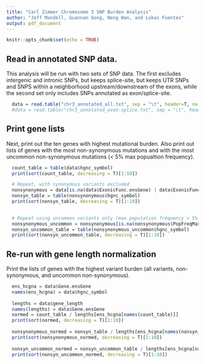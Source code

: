 ```yaml
---
title: "Carl Zimmer Chromosome 3 SNP Burden Analysis"
author: "Jeff Mandell, Guannan Gong, Neng Wan, and Lukas Fuentes"
output: pdf_document
---
```


```r
knitr::opts_chunk$set(echo = TRUE)
```

## Read in annotated SNP data.
This analysis will be run with two sets of SNP data. The first excludes intergenic and intronic SNPs, but keeps splice-site, but keeps UTR SNPs and SNPS within a neighborhood upstream/downstream of the exons, while the second set only includes SNPs annotated as exon/splice-site.
```r
  data = read.table("chr3_annotated_all.txt", sep = "\t", header=T, na.strings = ".", stringsAsFactors = F, quote='')
  #data = read.table("chr3_annotated_exon-splice.txt", sep = "\t", header=T, na.strings = ".", stringsAsFactors = F, quote = '')
```


## Print gene lists
Next, print out the ten genes with highest mutational burden. Also print out lists of genes with the most non-synonymous mutations and with the most uncommon non-synonymous mutations (< 5% max popualtion frequency).

```r
  count_table = table(data$hgnc_symbol)
  print(sort(count_table, decreasing = T)[1:10])

  # Repeat, with synonymous variants excluded
  nonsynonymous = data[is.na(data$ExonicFunc.ensGene) | data$ExonicFunc.ensGene != "synonymous SNV", ]
  nonsyn_table = table(nonsynonymous$hgnc_symbol)
  print(sort(nonsyn_table, decreasing = T)[1:10])
  

  # Repeat using uncommon variants only (max population frequency < 5% or unknown)
  nonsynonymous_uncommon = nonsynonymous[is.na(nonsynonymous$PopFreqMax) | nonsynonymous$PopFreqMax < 0.05,]
  nonsyn_uncommon_table = table(nonsynonymous_uncommon$hgnc_symbol)
  print(sort(nonsyn_uncommon_table, decreasing = T)[1:10])
```


## Re-run with gene length normalization
Print the lists of genes with the highest variant burden (all variants, non-synonymous, and uncommon non-synonymous).
```r
  ens_hcgna = data$Gene.ensGene
  names(ens_hcgna) = data$hgnc_symbol
  
  lengths = data$gene_length
  names(lengths) = data$Gene.ensGene
  normed = count_table / lengths[ens_hcgna[names(count_table)]]
  print(sort(normed, decreasing = T)[1:10])
  
  nonsynonymous_normed = nonsyn_table / lengths[ens_hcgna[names(nonsyn_table)]]
  print(sort(nonsynonymous_normed, decreasing = T)[1:10])
  
  nonsyn_uncommon_normed = nonsyn_uncommon_table / lengths[ens_hcgna[names(nonsyn_uncommon_table)]]
  print(sort(nonsyn_uncommon_normed, decreasing = T)[1:10])
```

